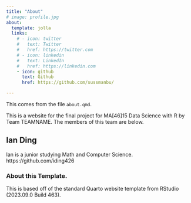 ```yaml
---
title: "About"
# image: profile.jpg
about:
  template: jolla
  links:
    # - icon: twitter
    #   text: Twitter
    #   href: https://twitter.com
    # - icon: linkedin
    #   text: LinkedIn
    #   href: https://linkedin.com
    - icon: github
      text: Github
      href: https://github.com/sussmanbu/

---
```



This comes from the file `about.qmd`.

This is a website for the final project for MA[46]15 Data Science with R by Team TEAMNAME.
The members of this team are below.

## Ian Ding
Ian is a junior studying Math and Computer Science.
https://github.com/iding426

<!-- Please leave in the information below -->

### About this Template.

This is based off of the standard Quarto website template from RStudio (2023.09.0 Build 463).
